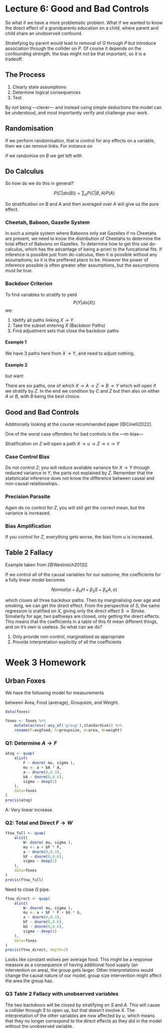# Lecture 6: Good and Bad Controls

So what if we have a more problematic problem. What if we wanted to know the direct effect of a grandparents education on a child, where parent and child share an unobserved confound.


\begin{tikzcd}
G \arrow[r] \arrow[dr] & P \arrow[d] & U \arrow[l] \arrow[dl] \\
                       & C           &
\end{tikzcd}

Stratefying by parent would lead to removal of $G$ through $P$ but introduce association through the collider on $P$. Of course it depends on the confounding strength, the bias might not be that important, so it is a tradeoff.

## The Process

1. Clearly state assumptions
2. Determine logical consequences
3. Test

By not being ---clever--- and instead using simple deductions the model can be understood, and most importantly verify and challenge your work.

## Randomisation

If we perform randomisation, that is control for any effects on a variable, then we can remove links. For instance on

\begin{tikzcd}
A \arrow[d] \arrow[dr] \\
B \arrow[r] & C
\end{tikzcd}

if we randomise on $B$ we get left with

\begin{tikzcd}
A \arrow[dr] \\
B \arrow[r] & C
\end{tikzcd}

## Do Calculus
So how do we do this in general?

$$ P(C|do(B)) = \sum_A P(C|B,A)P(A) $$

So stratification on $B$ and $A$ and then averaged over $A$ will give us the pure effect.

### Cheetah, Baboon, Gazelle System


\begin{tikzcd}
C \arrow[dr] \arrow[d] \\
B \arrow[r] & G
\end{tikzcd}

In such a simple system where Baboons only eat Gazelles if no Cheetahs are present, we need to know the distribution of Cheetahs to determine the total effect of Baboons on Gazelles. To determine how to get this use do-calculus, which has the advantage of being a-priori to the funcational fits. If inference is possible just from do-calculus, then it is possible without any assumptions; so it is the preffered place to be. However the power of inference possible is often greater after assumptions, but the assumptions must be true.

### Backdoor Criterion

To find variables to stratify to yield 
$$ P(Y|do(X)) $$
we:

1. Idetify all paths linking $X \to Y$
2. Take the subset entering $X$ (Backdoor Paths)
3. Find adjustment sets that close the backdoor paths

#### Example 1

\begin{tikzcd}
& Z \arrow[dr] \\
X \arrow[ur] \arrow[rr] \arrow[dr] && Y \arrow[dl] \\
& C
\end{tikzcd}

We have $3$ paths here from $X \to Y$, and need to adjust nothing.

#### Example 2

\begin{tikzcd}
A \arrow[d] \arrow[r] & Z \arrow[dl] \arrow[dr] & B \arrow[l] \arrow[d] \\
X \arrow[rr]  && Y \arrow[dl] \\
& C \arrow[ul]
\end{tikzcd}

but want
	
\begin{tikzcd}
A  \arrow[r] & Z  & B \arrow[l] \arrow[d] \\
X \arrow[ur] \arrow[rr]  && Y \arrow[dl] \\
& C
\end{tikzcd}

There are six paths, one of which $X \to A \to Z \to B \to Y$ which will open if we stratify by $Z$. In the end we condition by $C$ and $Z$ but then also on either $A$ or $B$, with $B$ being the best choice.

## Good and Bad Controls

Additionally looking at the course recommended paper [@Cinelli2022].

One of the worst case offenders for bad controls is the ---m-bias---

\begin{tikzcd}
u \arrow[d] \arrow[r] & Z & v \arrow[l] \arrow[d] \\
X \arrow[rr] && Y
\end{tikzcd}

Stratification on $Z$ will open a path $X \to u \to Z \to v \to Y$

### Case Control Bias

\begin{tikzcd}
X \arrow[r] & Y \arrow[r] & Z
\end{tikzcd}

Do not control $Z$; you will reduce available variance for $X \to Y$ through reduced variance in $Y$, the parts not explained by $Z$. Remember that the statisticatal inference does not know the difference between causal and non-causal relaitionships.

### Precision Parasite

\begin{tikzcd}
Z \arrow[r] & X \arrow[r] & Y
\end{tikzcd}

Again do no control for $Z$; you will still get the correct mean, but the variance is increased.

### Bias Amplification

\begin{tikzcd}
Z \arrow[d] & u \arrow[dl] \arrow[dr] \\
X \arrow[rr] && Y
\end{tikzcd}

If you control for $Z$, everything gets worse, the bias from $u$ is increased.

## Table 2 Fallacy

Example taken from [@Westreich2013]]

\begin{tikzcd}
Smoking \arrow[dr] \arrow[drrr] \\
& HIV \arrow[rr] && Stroke \\
Age \arrow[uu] \arrow[ur] \arrow[urrr]
\end{tikzcd}

If we control all of the causal variables for our outcome, the coefficients for a fully linear model becomes

$$ Normal(\alpha + \beta_{H} H + \beta_{S} S + \beta_A A, \sigma) $$

which closes all three backdoor paths. Then by marginalising over age and smoking, we can get the direct effect. From the perspective of $S$, the same regression is sratified on $X$, giving only the direct effect $S \to Stroke$. Simalarily for age, two pathways are closed, only getting the direct effects. This means that the coefficients in a table of this fit mean different things, and on it's own is useless. So what can we do?

1. Only provide non-control, marginalised as appropriate
2. Provide interpretation explicitly of all the coefficients

# Week 3 Homework

## Urban Foxes

We have the following model for measurements

\begin{tikzcd}
& A \arrow[dl] \\
F \arrow[rr] \arrow[dr] && G \arrow[dl] \\
& W
\end{tikzcd}

between Area, Food (average), Groupsize, and Weight.

```r
data(foxes)

foxes <- foxes %>% 
	mutate(across(-any_of('group'),standardize)) %>% 
	rename(F=avgfood, G=groupsize, A=area, W=weight)
```

### Q1: Determine $A \to F$

```r
atog <- quap(
	alist(
		F ~ dnorm( mu, sigma ),
		mu <- a + bA * A,
		a ~ dnorm(0,0.3),
		bA ~ dnorm(0,0.6),
		sigma ~ dexp(1)
	), 
	data=foxes
)
precis(atog)
```
A: Very linear increase.

### Q2: Total and Direct $F \to W$

```r
ftow_full <- quap(
	alist(
		W~ dnorm( mu, sigma ),
		mu <- a + bF * F,
		a ~ dnorm(0,0.3),
		bF ~ dnorm(0,0.6),
		sigma ~ dexp(1)
	), 
	data=foxes
)
precis(ftow_full)
```

Need to close $G$ pipe.
```r
ftow_direct <- quap(
	alist(
		W~ dnorm( mu, sigma ),
		mu <- a + bF * F + bG * G,
		a ~ dnorm(0,0.3),
		bF ~ dnorm(0,0.6),
		bG ~ dnorm(0,0.6),
		sigma ~ dexp(1)
	), 
	data=foxes
)
precis(ftow_direct, depth=2)
```

Looks like constant wolves per average food. This might be a response measure as a consequence of having additional food supply (an intervention on area), the group gets larger. Other interpretations would change the causal nature of our model, group size intervention might affect the area the group has.

### Q3 Table 2 Fallacy with unobserved variables

\begin{tikzcd}
S \arrow[dr] \arrow[drrr] &&& u \arrow[lll] \arrow[d] \\
& X \arrow[rr] && Y \\
A \arrow[uu] \arrow[ur] \arrow[urrr]
\end{tikzcd}

The two backdoors will be closed by stratifying on $S$ and $A$. This will cause a collider through $S$ to open up, but that doesn't involve $X$. The interpretation of the other variables are now affected by $u$, which means that they no longer correspond to the direct effects as they did in the model without the unobserved variable.
